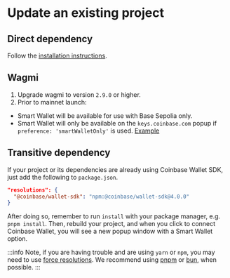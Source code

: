 # Update an existing project

## Direct dependency 
Follow the [installation instructions](/sdk/install).

## Wagmi 

1. Upgrade wagmi to version `2.9.0` or higher. 
1. Prior to mainnet launch:
  - Smart Wallet will be available for use with Base Sepolia only.
  - Smart Wallet will only be available on the `keys.coinbase.com` popup if `preference: 'smartWalletOnly'` is used. [Example](/guides/create-app/using-wagmi#4-update-the-wagmi-config-and-coinbasewallet-connector-to-use-basesepolia)



## Transitive dependency
If your project or its dependencies are already using 
Coinbase Wallet SDK, just add the following to `package.json`.
```json
"resolutions": {
  "@coinbase/wallet-sdk": "npm:@coinbase/wallet-sdk@4.0.0"
}
```
After doing so, remember to run `install` with your package manager, e.g. `pnpm install`. 
Then, rebuild your project, and when you click to connect Coinbase Wallet, you will see a new 
popup window with a Smart Wallet option. 

:::info
Note, if you are having trouble and are using `yarn` or `npm`, you may need to use [force resolutions](https://www.npmjs.com/package/npm-force-resolutions).
We recommend using [pnpm](https://pnpm.io/) or [bun](https://bun.sh/), when possible.
:::